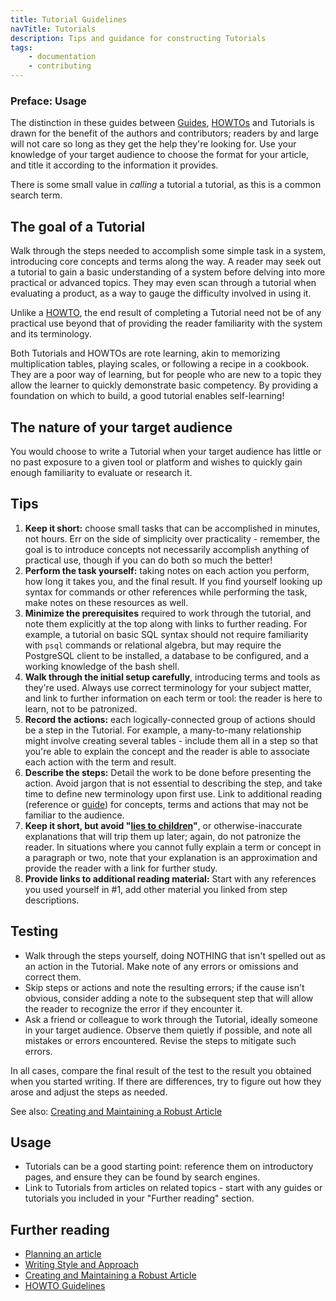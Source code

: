 ```yaml
---
title: Tutorial Guidelines
navTitle: Tutorials
description: Tips and guidance for constructing Tutorials
tags:
    - documentation
    - contributing
---
```


### Preface: Usage
The distinction in these guides between [Guides](guide), [HOWTOs](howto) and Tutorials is drawn for the benefit of the authors and contributors; readers by and large will not care so long as they get the help they're looking for. Use your knowledge of your target audience to choose the format for your article, and title it according to the information it provides. 

There is some small value in *calling* a tutorial a tutorial, as this is a common search term.

## The goal of a Tutorial

Walk through the steps needed to accomplish some simple task in a system, introducing core concepts and terms along the way. A reader may seek out a tutorial to gain a basic understanding of a system before delving into more practical or advanced topics. They may even scan through a tutorial when evaluating a product, as a way to gauge the difficulty involved in using it.

Unlike a [HOWTO](howto), the end result of completing a Tutorial need not be of any practical use beyond that of providing the reader familiarity with the system and its terminology. 

Both Tutorials and HOWTOs are rote learning, akin to memorizing multiplication tables, playing scales, or following a recipe in a cookbook. They are a poor way of learning, but for people who are new to a topic they allow the learner to quickly demonstrate basic competency. By providing a foundation on which to build, a good tutorial enables self-learning! 

## The nature of your target audience

You would choose to write a Tutorial when your target audience has little or no past exposure to a given tool or platform and wishes to quickly gain enough familiarity to evaluate or research it.

## Tips

1. **Keep it short:** choose small tasks that can be accomplished in minutes, not hours. Err on the side of simplicity over practicality - remember, the goal is to introduce concepts not necessarily accomplish anything of practical use, though if you can do both so much the better!
2. **Perform the task yourself:** taking notes on each action you perform, how long it takes you, and the final result. If you find yourself looking up syntax for commands or other references while performing the task, make notes on these resources as well.
3. **Minimize the prerequisites** required to work through the tutorial, and note them explicitly at the top along with links to further reading. For example, a tutorial on basic SQL syntax should not require familiarity with `psql` commands or relational algebra, but may require the PostgreSQL client to be installed, a database to be configured, and a working knowledge of the bash shell. 
4. **Walk through the initial setup carefully**, introducing terms and tools as they're used. Always use correct terminology for your subject matter, and link to further information on each term or tool: the reader is here to learn, not to be patronized.
5. **Record the actions:** each logically-connected group of actions should be a step in the Tutorial. For example, a many-to-many relationship might involve creating several tables - include them all in a step so that you're able to explain the concept and the reader is able to associate each action with the term and result.
6. **Describe the steps:** Detail the work to be done before presenting the action. Avoid jargon that is not essential to describing the step, and take time to define new terminology upon first use. Link to additional reading (reference or [guide](guide)) for concepts, terms and actions that may not be familiar to the audience.
7. **Keep it short, but avoid "[lies to children](https://en.wikipedia.org/wiki/Lie-to-children)"**, or otherwise-inaccurate explanations that will trip them up later; again, do not patronize the reader. In situations where you cannot fully explain a term or concept in a paragraph or two, note that your explanation is an approximation and provide the reader with a link for further study.
8. **Provide links to additional reading material:** Start with any references you used yourself in #1, add other material you linked from step descriptions.

## Testing

- Walk through the steps yourself, doing NOTHING that isn't spelled out as an action in the Tutorial. Make note of any errors or omissions and correct them.
- Skip steps or actions and note the resulting errors; if the cause isn't obvious, consider adding a note to the subsequent step that will allow the reader to recognize the error if they encounter it.
- Ask a friend or colleague to work through the Tutorial, ideally someone in your target audience. Observe them quietly if possible, and note all mistakes or errors encountered. Revise the steps to mitigate such errors.

In all cases, compare the final result of the test to the result you obtained when you started writing. If there are differences, try to figure out how they arose and adjust the steps as needed.

See also: [Creating and Maintaining a Robust Article](robustness)

## Usage

- Tutorials can be a good starting point: reference them on introductory pages, and ensure they can be found by search engines.
- Link to Tutorials from articles on related topics - start with any guides or tutorials you included in your "Further reading" section.

## Further reading

- [Planning an article](.)
- [Writing Style and Approach](../style)
- [Creating and Maintaining a Robust Article](robustness)
- [HOWTO Guidelines](howto)
